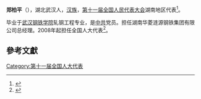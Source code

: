 '''郑柏平'''（{{bd|1957年||}}），湖北武汉人，[[汉族|汉族]]，[[第十一届全国人民代表大会|第十一届全国人民代表大会]]湖南地区代表<ref>{{cite web|author=新华网|title=第十一届全国人大代表|url=http://news.xinhuanet.com/ziliao/2008-03/03/content_7708230.htm?node=36628|publisher=新华网|accessdate=2014-01-07|archive-date=2014-01-10|archive-url=https://web.archive.org/web/20140110211415/http://news.xinhuanet.com/ziliao/2008-03/03/content_7708230.htm?node=36628|dead-url=no}}</ref>。

毕业于[[武汉钢铁学院|武汉钢铁学院]]轧钢工程专业，是[[中共|中共]]党员。担任湖南华菱涟源钢铁集团有限公司总经理。2008年起担任全国人大代表<ref>{{cite news|title=全国人大代表信息-郑柏平|url= http://210.82.31.1:8084/delegate/viewDelegate.action?dbid=111750|accessdate=2013-04-05|newspaper=全国人大网|archive-url=https://web.archive.org/web/20140514080355/http://www.npc.gov.cn/delegate/viewDelegate.action?dbid=111750|archive-date=2014-05-14|dead-url=yes}}</ref>。

==參考文獻==
{{reflist}}
[[Category:第十一届全国人大代表|Category:第十一届全国人大代表]]